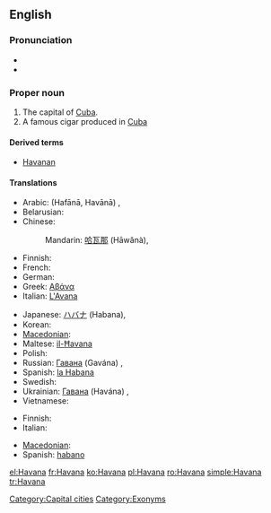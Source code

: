 {{wikipedia}}
==English==

===Pronunciation===
* {{IPA|/həˈvænə/}}
* {{rhymes|ænə}}

===Proper noun===
{{en-proper noun}}

# The capital of [[Cuba]].
# A famous cigar produced in [[Cuba]]

====Derived terms====
* [[Havanan]]

====Translations====
{{trans-top|capital}}
* Arabic: {{Arab|[[هافانا]]}} (Hafānā, Havānā) {{f}},  {{t|ar|هافانا|f|tr=hafaanaa, havaanaa|sc=Arab}}
* Belarusian: {{t|be|Гавана|f|tr=Havána|sc=Cyrl}}
* Chinese:
*: Mandarin: [[哈瓦那]] (Hāwǎnà),  {{t|zh|哈瓦那|tr=Hāwǎnà|sc=Hani}}
* Finnish: {{t+|fi|Havanna}}
* French: {{t+|fr|La Havane|f}}
* German: {{t+|de|Havanna|f}}
* Greek: [[Αβάνα]]
* Italian: [[L'Avana]] {{f}}
{{trans-mid}}
* Japanese: [[ハバナ]] (Habana),  {{t|ja|ハバナ|tr=Habana|sc=Jpan}}
* Korean: {{t-|ko|아바나|f|sc=Hang}}
* [[Macedonian]]: {{t|mk|Хавана|f|tr=Havána|sc=Cyrl|xs=Macedonian}}
* Maltese: [[il-Ħavana]]
* Polish: {{t+|pl|Hawana|f}}
* Russian: [[Гавана]] (Gavána) {{f}},  {{t|ru|Гавана|f|tr=Gavána|sc=Cyrl}}
* Spanish: [[la Habana]] {{f}}
* Swedish: {{t-|sv|Havanna}}
* Ukrainian: [[Гавана]] (Havána) {{f}},  {{t|uk|Гавана|f|tr=Havána|sc=Cyrl}}
* Vietnamese: {{t|vi|La Habana|xs=Vietnamese}}
{{trans-bottom}}

{{trans-top|cigar}}
* Finnish: {{t-|fi|havannalainen}}
* Italian: {{t+|it|avana|m}}
{{trans-mid}}
* [[Macedonian]]: {{t|mk|хаванска пура|f|tr=hávanska púra|sc=Cyrl|xs=Macedonian}}
* Spanish: [[habano]] {{m}}
{{trans-bottom}}

[[Category:Capital cities]]
[[Category:Exonyms]]

[[el:Havana]]
[[fr:Havana]]
[[ko:Havana]]
[[pl:Havana]]
[[ro:Havana]]
[[simple:Havana]]
[[tr:Havana]]